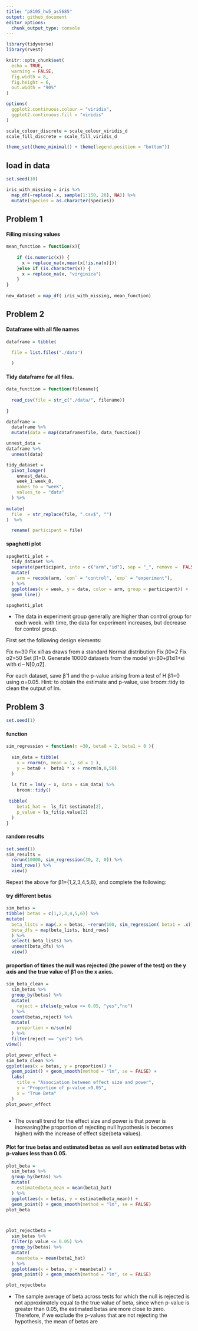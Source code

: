 ```yaml
---
title: "p8105_hw5_as5685"
output: github_document
editor_options: 
  chunk_output_type: console
---
```


```r
library(tidyverse)
library(rvest)

knitr::opts_chunk$set(
  echo = TRUE,
  warning = FALSE,
  fig.width = 8,
  fig.height = 6,
  out.width = "90%"
)

options(
  ggplot2.continuous.colour = "viridis",
  ggplot2.continuous.fill = "viridis"
)

scale_colour_discrete = scale_colour_viridis_d
scale_fill_discrete = scale_fill_viridis_d

theme_set(theme_minimal() + theme(legend.position = "bottom"))
```

## load in data

```r
set.seed(10)

iris_with_missing = iris %>% 
  map_df(~replace(.x, sample(1:150, 20), NA)) %>%
  mutate(Species = as.character(Species))
```

## Problem 1
#### Filling missing values 
```r
mean_function = function(x){
    
    if (is.numeric(x)) {
      x = replace_na(x,mean(x[!is.na(x)]))
    }else if (is.character(x)) {
      x = replace_na(x, "virginica")
    }
}
  
new_dataset = map_df( iris_with_missing, mean_function)
```


## Problem 2
#### Dataframe with all file names

```r
dataframe = tibble(
  
  file = list.files("./data")

  )

```

#### Tidy dataframe for all files. 

```r
data_function = function(filename){
    
  read_csv(file = str_c("./data/", filename))
  
}

dataframe = 
  dataframe %>% 
  mutate(data = map(dataframe$file, data_function))
```


```r
unnest_data = 
dataframe %>% 
  unnest(data)

tidy_dataset = 
  pivot_longer(
    unnest_data,
    week_1:week_8,
    names_to = "week",
    values_to = "data"
  ) %>% 
  
mutate(
  file  = str_replace(file, ".csv$", "")
)  %>% 

  rename( participant = file)
```

#### spaghetti plot 
```r

spaghetti_plot =
  tidy_dataset %>% 
  separate(participant, into = c("arm","id"), sep = "_", remove =  FALSE ) %>% 
  mutate(
    arm = recode(arm, `con` = "control", `exp` = "experiment"),
  ) %>% 
  ggplot(aes(x = week, y = data, color = arm, group = participant)) +
  geom_line()

spaghetti_plot
```

* The data in experiment group generally are higher than control group for each week. with time, the data for experiment increases, but decrease for control group. 



First set the following design elements:

Fix n=30
Fix xi1 as draws from a standard Normal distribution
Fix β0=2
Fix σ2=50
Set β1=0. Generate 10000 datasets from the model
yi=β0+β1xi1+ϵi
with ϵi∼N[0,σ2]. 

For each dataset, save β̂ 1 and the p-value arising from a test of H:β1=0 using α=0.05. Hint: to obtain the estimate and p-value, use broom::tidy to clean the output of lm.


## Problem 3
```r
set.seed(1)
```

#### function

```r
sim_regression = function(n =30, beta0 = 2, beta1 = 0 ){
  
  sim_data = tibble(
    x = rnorm(n, mean = 1, sd = 1 ),
    y = beta0 +  beta1 * x + rnorm(n,0,50)
  )
  
  ls_fit = lm(y ~ x, data = sim_data) %>% 
    broom::tidy()
  
 tibble(
    beta1_hat =  ls_fit $estimate[2],
    p_value = ls_fit$p.value[2] 
  )
}
```

#### random results
```r
set.seed(1)
sim_results = 
  rerun(10000, sim_regression(30, 2, 0)) %>% 
  bind_rows() %>% 
  view()

```

Repeat the above for β1={1,2,3,4,5,6}, and complete the following:


#### try different betas
```r
sim_betas = 
tibble( betas = c(1,2,3,4,5,6)) %>% 
mutate(
  beta_lists = map(.x = betas, ~rerun(100, sim_regression( beta1 = .x))),
  beta_dfs = map(beta_lists, bind_rows)
  ) %>% 
  select(-beta_lists) %>%
  unnest(beta_dfs) %>% 
  view()
```


#### proportion of times the null was rejected (the power of the test) on the y axis and the true value of β1 on the x axies.
```r
sim_beta_clean = 
  sim_betas %>% 
  group_by(betas) %>% 
  mutate(
    reject = ifelse(p_value <= 0.05, "yes","no")
  ) %>% 
  count(betas,reject) %>% 
  mutate(
    proportion = n/sum(n)
  ) %>% 
  filter(reject == "yes") %>% 
view()

plot_power_effect =
sim_beta_clean %>% 
ggplot(aes(x = betas, y = proportion)) + 
  geom_point() + geom_smooth(method = "lm", se = FALSE) +
  labs(
    title = "Association between effect size and power",
    y = "Proportion of p-value <0.05",
    x = "True Beta"
  )
plot_power_effect
  
```

* The overall trend for the effect size and power is that power is increasing(the proportion of rejecting null hypothesis is becomes higher) with the increase of effect size(beta values).  


#### Plot for true betas and estimated betas as well asn estimated betas with p-values less than 0.05. 
```r
plot_beta = 
  sim_betas %>% 
  group_by(betas) %>% 
  mutate(
    estimatedbeta_mean = mean(beta1_hat)
  ) %>% 
  ggplot(aes(x = betas, y = estimatedbeta_mean)) + 
  geom_point() + geom_smooth(method = "lm", se = FALSE)
plot_beta



plot_rejectbeta =
  sim_betas %>% 
  filter(p_value <= 0.05) %>%
  group_by(betas) %>% 
  mutate(
    meanbeta = mean(beta1_hat)
  ) %>% 
  ggplot(aes(x = betas, y = meanbeta)) + 
  geom_point() + geom_smooth(method = "lm", se = FALSE)

plot_rejectbeta

```


* The sample average of beta across tests for which the null is rejected is not approximately equal to the true value of beta, since when p-value is greater than 0.05, the estimated betas are more close to zero. Therefore, if we exclude the p-values that are not rejecting the hypothesis, the mean of betas are  





















